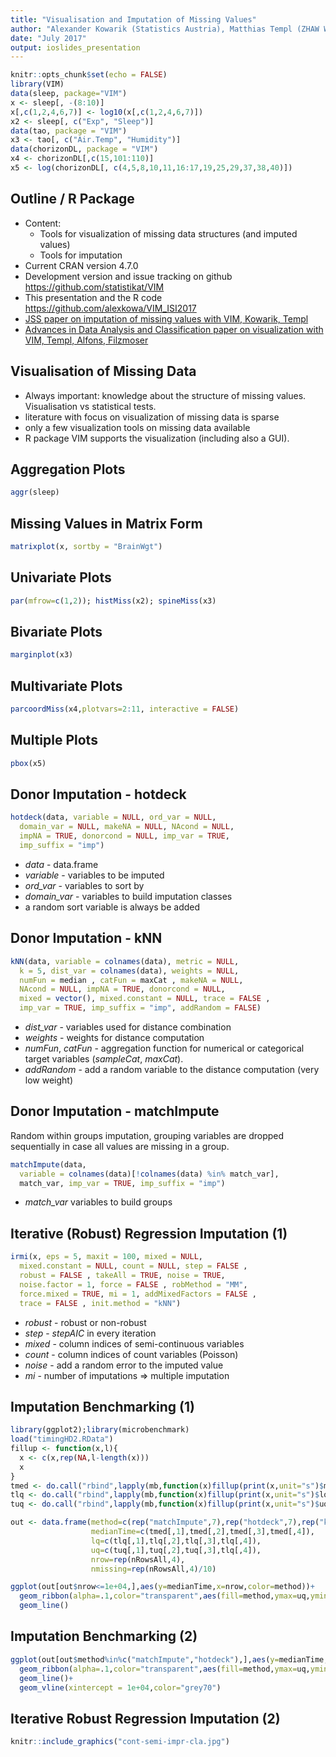 ```yaml
---
title: "Visualisation and Imputation of Missing Values"
author: "Alexander Kowarik (Statistics Austria), Matthias Templ (ZHAW Winterthur)"
date: "July 2017"
output: ioslides_presentation
---
```


```r
knitr::opts_chunk$set(echo = FALSE)
library(VIM)
data(sleep, package="VIM")
x <- sleep[, -(8:10)]
x[,c(1,2,4,6,7)] <- log10(x[,c(1,2,4,6,7)])
x2 <- sleep[, c("Exp", "Sleep")]
data(tao, package = "VIM")
x3 <- tao[, c("Air.Temp", "Humidity")]
data(chorizonDL, package = "VIM")
x4 <- chorizonDL[,c(15,101:110)]
x5 <- log(chorizonDL[, c(4,5,8,10,11,16:17,19,25,29,37,38,40)])
```

## Outline / R Package
 - Content:
    - Tools for visualization of missing data structures (and imputed values)
    - Tools for imputation
 - Current CRAN version 4.7.0
 - Development version and issue tracking on github [https://github.com/statistikat/VIM](https://github.com/statistikat/VIM)
 - This presentation and the R code [https://github.com/alexkowa/VIM_ISI2017](https://github.com/alexkowa/VIM_ISI2017)
 - [JSS paper on imputation of missing values with VIM, Kowarik, Templ](https://www.jstatsoft.org/article/view/v074i07)
 - [Advances in Data Analysis and Classification paper on visualization with VIM, Templ, Alfons, Filzmoser](https://www.researchgate.net/publication/226283718_Exploring_incomplete_data_using_visualization_techniques)

## Visualisation of Missing Data
- Always important: knowledge about the structure of missing values. Visualisation vs statistical tests.
- literature with focus on visualization of missing data is sparse
- only a few visualization tools on missing data available
- R package VIM supports the visualization (including also a GUI).

## Aggregation Plots
```r
aggr(sleep)
```

## Missing Values in Matrix Form
```r
matrixplot(x, sortby = "BrainWgt")
```

## Univariate Plots
```r
par(mfrow=c(1,2)); histMiss(x2); spineMiss(x3)
```

## Bivariate Plots
```r
marginplot(x3)
```

## Multivariate Plots
```r
parcoordMiss(x4,plotvars=2:11, interactive = FALSE)
```

## Multiple Plots
```r
pbox(x5)
```


## Donor Imputation - hotdeck
```r
hotdeck(data, variable = NULL, ord_var = NULL,
  domain_var = NULL, makeNA = NULL, NAcond = NULL,
  impNA = TRUE, donorcond = NULL, imp_var = TRUE,
  imp_suffix = "imp")
```
 - *data* - data.frame
 - *variable* - variables to be imputed
 - *ord_var* - variables to sort by
 - *domain_var* - variables to build imputation classes
 - a random sort variable is always be added
 
## Donor Imputation - kNN
```r
kNN(data, variable = colnames(data), metric = NULL,
  k = 5, dist_var = colnames(data), weights = NULL,
  numFun = median , catFun = maxCat , makeNA = NULL,
  NAcond = NULL, impNA = TRUE, donorcond = NULL,
  mixed = vector(), mixed.constant = NULL, trace = FALSE ,
  imp_var = TRUE, imp_suffix = "imp", addRandom = FALSE)
```
 - *dist_var* - variables used for distance combination
 - *weights* - weights for distance computation
 - *numFun*, *catFun* - aggregation function for numerical or
categorical target variables (*sampleCat*, *maxCat*).
 - *addRandom* - add a random variable to the distance computation (very low weight)
 
## Donor Imputation - matchImpute
Random within groups imputation, grouping variables are dropped sequentially in case all values are missing in a group.
```r
matchImpute(data,
  variable = colnames(data)[!colnames(data) %in% match_var],
  match_var, imp_var = TRUE, imp_suffix = "imp")
```
 - *match_var* variables to build groups
 
## Iterative (Robust) Regression Imputation (1)
```r
irmi(x, eps = 5, maxit = 100, mixed = NULL,
  mixed.constant = NULL, count = NULL, step = FALSE ,
  robust = FALSE , takeAll = TRUE, noise = TRUE,
  noise.factor = 1, force = FALSE , robMethod = "MM",
  force.mixed = TRUE, mi = 1, addMixedFactors = FALSE ,
  trace = FALSE , init.method = "kNN")
```
 - *robust* - robust or non-robust
 - *step* - *stepAIC* in every iteration
 - *mixed* - column indices of semi-continuous variables
 - *count* - column indices of count variables (Poisson)
 - *noise* - add a random error to the imputed value
 - *mi* - number of imputations $\Rightarrow$ multiple imputation

## Imputation Benchmarking (1)

```r
library(ggplot2);library(microbenchmark)
load("timingHD2.RData")
fillup <- function(x,l){
  x <- c(x,rep(NA,l-length(x)))
  x
}
tmed <- do.call("rbind",lapply(mb,function(x)fillup(print(x,unit="s")$median,4)))
tlq <- do.call("rbind",lapply(mb,function(x)fillup(print(x,unit="s")$lq,4)))
tuq <- do.call("rbind",lapply(mb,function(x)fillup(print(x,unit="s")$uq,4)))

out <- data.frame(method=c(rep("matchImpute",7),rep("hotdeck",7),rep("kNN",7),rep("irmi",7)),
                  medianTime=c(tmed[,1],tmed[,2],tmed[,3],tmed[,4]),
                  lq=c(tlq[,1],tlq[,2],tlq[,3],tlq[,4]),
                  uq=c(tuq[,1],tuq[,2],tuq[,3],tlq[,4]),
                  nrow=rep(nRowsAll,4),
                  nmissing=rep(nRowsAll,4)/10)

ggplot(out[out$nrow<=1e+04,],aes(y=medianTime,x=nrow,color=method))+
  geom_ribbon(alpha=.1,color="transparent",aes(fill=method,ymax=uq,ymin=lq))+
  geom_line()
```

## Imputation Benchmarking (2)

```r
ggplot(out[out$method%in%c("matchImpute","hotdeck"),],aes(y=medianTime,x=nrow,color=method))+
  geom_ribbon(alpha=.1,color="transparent",aes(fill=method,ymax=uq,ymin=lq))+
  geom_line()+
  geom_vline(xintercept = 1e+04,color="grey70")
```

## Iterative Robust Regression Imputation (2)
```r
knitr::include_graphics("cont-semi-impr-cla.jpg")
```

